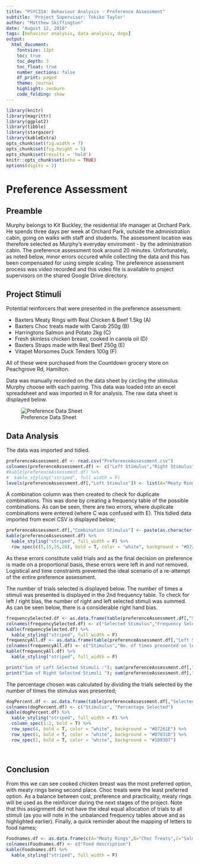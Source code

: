 ---
title: "PSYC314: Behaviour Analysis - Preference Assessment"
subtitle: 'Project Supervisor: Tokiko Taylor'
author: "Matthew Skiffington"
date: "August 12, 2018"
tags: [behaviour analysis, data analysis, dogs]
output: 
  html_document:
    fontsize: 11pt
    toc: true
    toc_depth: 3
    toc_float: true
    number_sections: false
    df_print: paged
    theme: journal
    highlight: zenburn
    code_folding: show 
---
<style type="text/css">

h1.title {
  text-align: center;
}
h3.subtitle {
  text-align: center;
}
h4.author { /* Header 4 - and the author and data headers use this too  */

  text-align: center;
}
h4.date { /* Header 4 - and the author and data headers use this too  */
  font-size: 18px;
  text-align: center;
}
</style>

```{r setup, include=FALSE}
library(knitr)
library(magrittr)
library(ggplot2)
library(tibble)
library(stargazer)
library(kableExtra)
opts_chunk$set(fig.width = 7)
opts_chunk$set(fig.height = 5)
opts_chunk$set(results = 'hold')
knitr::opts_chunk$set(echo = TRUE)
options(digits = 2)
```

# Preference Assessment

## Preamble

Murphy belongs to Kit Buckley, the residential life manager at Orchard Park. He spends three days per week at Orchard Park, outside the administration cabin, going on walks with staff and students. The assessment location was therefore selected as Murphy's everyday enviroment - by the administration cabin. The preference assessment took around 20 minutes. Unfortunately, as noted below, minor errors occured while collecting the data and this has been compensated for using simple scaling. The preference assessment process was video recorded and this video file is available to project supervisors on the shared Google Drive directory.

## Project Stimuli

Potential reinforcers that were presented in the preference assessment:

* Baxters Meaty Rings with Real Chicken & Beef 1.5kg (A)
* Baxters Choc treats made with Carob 250g (B)
* Harringtons Salmon and Potato 2kg (C)
* Fresh skinless chicken breast, cooked in canola oil (D)
* Baxters Straps made with Real Beef 250g (E)
* Vitapet Morsomes Duck Tenders 100g (F)


All of these were purchased from the Countdown grocery store on Peachgrove Rd, Hamilton.

Data was manually recorded on the data sheet by circling the stimulus Murphy choose with each pairing. This data was loaded into an excel spreadsheet and was imported in R for analysis. The raw data sheet is displayed below.

![Preference Data Sheet](Preference assessment data sheet.jpg)

## Data Analysis

The data was imported and tidied.

```{r data sheet}
preferenceAssessment.df <- read.csv("PreferenceAssessment.csv")
colnames(preferenceAssessment.df) <- c("Left Stimulus","Right Stimulus","Selected Stimulus")
#kable(preferenceAssessment.df) %>%
#  kable_styling("striped", full_width = F)
levels(preferenceAssessment.df[,"Left Stimulus"]) <- list(A="Meaty Rings",B="Choc Treats",C="Salmon and Potato",D="Cooked Chicken Breast",E="Baxters Beef Straps",F="Duck Tenders")
```

A combination column was then created to check for duplicate combinations. This was done by creating a frequency table of the possible combinations. As can be seen, there are two errors, where duplicate combinations were entered (where C was confused with E). This tidied data imported from excel CSV is displayed below; 

```{r pressure, echo=FALSE}
preferenceAssessment.df[,"Combination Stimulus"] <- paste(as.character(preferenceAssessment.df[,"Left Stimulus"]), as.character(preferenceAssessment.df[,"Right Stimulus"]))
kable(preferenceAssessment.df) %>%
  kable_styling("striped", full_width = F) %>%
  row_spec(c(5,15,25,28), bold = T, color = "white", background = "#D7261E")
```

As these errors constitute valid trials and as the final decision on preference is made on a proportional basis, these errors were left in and not removed. Logistical and time constraints prevented the ideal scenario of a re-attempt of the entire preference assessment.

The number of trials selected is displayed below. The number of times a stimuli was presented is displayed in the 2nd frequency table. To check for left / right bias, the number of right and left selected stimuli was summed. As can be seen below, there is a considerable right hand bias.

```{r trials selected}
frequencySelected.df <- as.data.frame(table(preferenceAssessment.df[,"Selected Stimulus"]),caption = "Frequency table of selected stimuli")
colnames(frequencySelected.df) <- c("Selected Stimulus","Frequency Selected")
kable(frequencySelected.df) %>%
  kable_styling("striped", full_width = F)
frequencyAll.df <- as.data.frame(table(preferenceAssessment.df[,"Left Stimulus"])+table(preferenceAssessment.df[,"Right Stimulus"]),caption = "Frequency table of left and right presented stimuli")
colnames(frequencyAll.df) <- c("Stimulus","No. of times presented on left or right")
kable(frequencyAll.df) %>%
  kable_styling("striped", full_width = F)

print("Sum of Left Selected Stimuli :"); sum(preferenceAssessment.df[,"Selected Stimulus"] == preferenceAssessment.df[,"Left Stimulus"])
print("Sum of Right Selected Stimuli "); sum(preferenceAssessment.df[,"Selected Stimulus"] == preferenceAssessment.df[,"Right Stimulus"])
```

The percentage chosen was calculated by dividing the trials selected by the number of times the stimulus was presented;

```{r percentage chosen}
dogPercent.df <- as.data.frame(table(preferenceAssessment.df[,"Selected Stimulus"])/(table(preferenceAssessment.df[,"Left Stimulus"])+table(preferenceAssessment.df[,"Right Stimulus"])))
colnames(dogPercent.df) <- c("Stimulus", "Percentage Selected")
kable(dogPercent.df) %>%
  kable_styling("striped", full_width = F) %>%
  column_spec(1:2, bold = T) %>%
  row_spec(4, bold = T, color = "white", background = "#D7261E") %>%
  row_spec(1, bold = T, color = "white", background = "#D7831D") %>%
  row_spec(2, bold = T, color = "white", background = "#1D93D7")
  
  
```

## Conclusion

From this we can see cooked chicken breast was the most preferred option, with meaty rings being second place. Choc treats were the least preferred option. As a balance between cost,  preference and practicality, meaty rings will be used as the reinforcer during the next stages of the project. Note that this assignment did not have the ideal equal allocation of trials to all stimuli (as you will note in the unbalanced frequency tables above and as highlighted earlier). Finally, a quick reminder about the mapping of letters to food names;

```{r food mapping}
Foodnames.df <- as.data.frame(c(A="Meaty Rings",B="Choc Treats",C="Salmon and Potato",D="Cooked Chicken Breast",E="Baxters Beef Straps",F="Duck Tenders"))
colnames(Foodnames.df) <- c("Food description")
kable(Foodnames.df) %>%
  kable_styling("striped", full_width = F)
```






